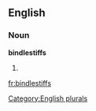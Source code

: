 
==English==

===Noun===
'''bindlestiffs'''

# {{plural of|[[bindlestiff]]}}

[[Category:English plurals]]

[[fr:bindlestiffs]]